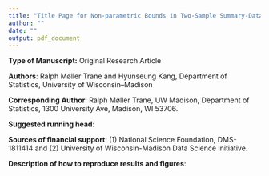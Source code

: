 ```yaml
---
title: "Title Page for Non-parametric Bounds in Two-Sample Summary-Data Mendelian Randomization: Some Cautionary Tales for Practice"
author: ""
date: ""
output: pdf_document
---
```


**Type of Manuscript:** Original Research Article

**Authors**: Ralph Møller Trane and Hyunseung Kang, Department of Statistics, University of Wisconsin--Madison

**Corresponding Author**: Ralph Møller Trane, UW Madison, Department of Statistics, 1300 University Ave, Madison, WI 53706.

**Suggested running head**: 

**Sources of financial support**: (1) National Science Foundation, DMS-1811414 and (2) University of Wisconsin-Madison Data Science Initiative.

**Description of how to reproduce results and figures**: 